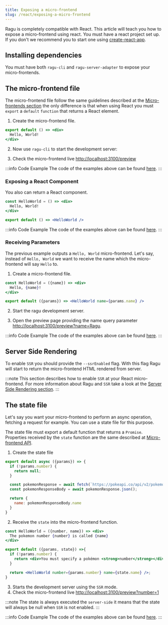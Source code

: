 ```yaml
---
title: Exposing a micro-frontend
slug: /react/exposing-a-micro-frontend
---
```


Ragu is completely compatible with React. This article will teach you how to expose a micro-frontend using react.
You must have a react project set up. If you don't we recommend you to start one using
[create-react-app](https://github.com/facebook/create-react-app).

## Installing dependencies

You must have both `ragu-cli` and `ragu-server-adapter` to expose your micro-frontends.


<PackageManager
  npm="install ragu-cli ragu-react-server-adapter --save-dev"
  yarn="add ragu-cli ragu-react-server-adapter --dev"
/>

## The micro-frontend file

The micro-frontend file follow the same guidelines described at the [Micro-frontends section](/micro-frontends) the
only difference is that when using React you must `export` a `default` `function` that returns a React element.

1. Create the micro-frontend file.

  ```jsx title="my-mfe.js"
  export default () => <div>
    Hello, World!
  </div>
  ```

2. Now use `ragu-cli` to start the development server:

  <PackageManager binExecution={true} both="ragu-cli dev --file my-mfe.js" />

3. Check the micro-frontend live [http://localhost:3100/preview](http://localhost:3100/preview)

  :::info Code Example
  The code of the examples above can be found [here](https://github.com/ragu-framework/docs/tree/main/examples/react/exposing).
  :::

### Exposing a React Component

You also can return a React component.

```jsx title="my-mfe.js"
const HelloWorld = () => <div>
  Hello, World!
</div>

export default () => <HelloWorld />
```

:::info Code Example
The code of the examples above can be found [here](https://github.com/ragu-framework/docs/tree/main/examples/react/exposing-component).
:::

### Receiving Parameters

The previous example outputs a `Hello, World` micro-frontend. Let's say, instead of
`Hello, World` we want to receive the name which the micro-frontend will say `Hello` to.

1. Create a micro-frontend file.
  ```jsx title="my-mfe.js"
  const HelloWorld = ({name}) => <div>
    Hello, {name}!
  </div>

  export default ({params}) => <HelloWorld name={params.name} />
  ```

2. Start the ragu development server.

  <PackageManager binExecution={true} both="ragu-cli dev --file my-mfe.js" />

3. Open the preview page providing the name query parameter
[http://localhost:3100/preview?name=Ragu](http://localhost:3100/preview?name=Ragu).

  :::info Code Example
  The code of the examples above can be found [here](https://github.com/ragu-framework/docs/tree/main/examples/react/receiving-params).
  :::

## Server Side Rendering

To enable `SSR` you should provide the `--ssrEnabled` flag.
With this flag Ragu will start to return the micro-frontend HTML rendered from server.

:::note
This section describes how to enable `SSR` at your React micro-frontend. For more information about Ragu and `SSR`
take a look at the [Server Side Rendering section](/docs/server-side-rendering).
:::

## The state file

Let's say you want your micro-frontend to perform an async operation, fetching a request for example. You can use
a state file for this purpose.

The state file must export a default function that returns a `Promise`.
Properties received by the `state` function are the same described at
[Micro-frontend API](/docs/micro-frontends#receiving-parameters).

1. Create the state file

  ```js title="state.js"
  export default async ({params}) => {
    if (!params.number) {
      return null;
    }

    const pokemonResponse = await fetch(`https://pokeapi.co/api/v2/pokemon/${params.number}`);
    const pokemonResponseBody = await pokemonResponse.json();

    return {
      name: pokemonResponseBody.name
    }
  }
  ```

2. Receive the `state` into the micro-frontend function.

  ```jsx title="my-mfe.js"
  const HelloWorld = ({number, name}) => <div>
    The pokemon number {number} is called {name}
  </div>

  export default ({params, state}) =>{
    if (!params.number) {
      return <div>You must specify a pokémon <strong>number</strong></div>
    }

    return <HelloWorld number={params.number} name={state.name} />;
  }
  ```

3. Starts the development server using the `SSR` mode. <PackageManager binExecution={true} both="ragu-cli dev --file my-mfe.js --stateFile state.js --ssrEnabled" />
4. Check the micro-frontend live [http://localhost:3100/preview?number=1](http://localhost:3100/preview?number=1)

  :::note
  The state is always executed the `server-side` it means that the state will always be null when `SSR` is not enabled.
  :::

  :::info Code Example
  The code of the examples above can be found [here](https://github.com/ragu-framework/docs/tree/main/examples/react/state).
  :::

